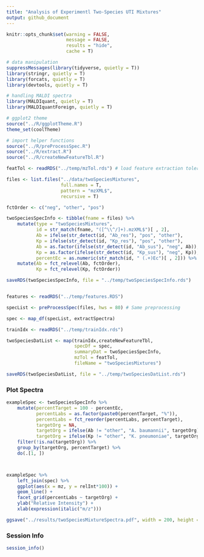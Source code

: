 ```yaml
---
title: "Analysis of Experimentl Two-Species UTI Mixtures"
output: github_document
---
```


```r
knitr::opts_chunk$set(warning = FALSE, 
                      message = FALSE, 
                      results = "hide", 
                      cache = T)
```
 
```r
# data manipulation
suppressMessages(library(tidyverse, quietly = T))
library(stringr, quietly = T)
library(forcats, quietly = T)
library(devtools, quietly = T)

# handling MALDI spectra
library(MALDIquant, quietly = T)
library(MALDIquantForeign, quietly = T)

# ggplot2 theme
source("../R/ggplotTheme.R")
theme_set(coolTheme)

# import helper functions
source("../R/preProcessSpec.R")
source("../R/extract.R")
source("../R/createNewFeatureTbl.R")

featTol <- readRDS("../temp/mzTol.rds") # load feature extraction tolerance
```


```r
files <- list.files("../data/twoSpeciesMixtures", 
                    full.names = T, 
                    pattern = "mzXML$",
                    recursive = T)

fctOrder <- c("neg", "other", "pos")

twoSpeciesSpecInfo <- tibble(fname = files) %>%
    mutate(type = "twoSpeciesMixtures",
           id = str_match(fname, "([^\\^/]+).mzXML$")[ , 2],
           Ab = ifelse(str_detect(id, "Ab_res"), "pos", "other"),
           Kp = ifelse(str_detect(id, "Kp_res"), "pos", "other"),
           Ab = as.factor(ifelse(str_detect(id, "Ab_sus"), "neg", Ab)),
           Kp = as.factor(ifelse(str_detect(id, "Kp_sus"), "neg", Kp)),
           percentEc = as.numeric(str_match(id, " (.+)Ec")[ , 2])) %>%
    mutate(Ab = fct_relevel(Ab, fctOrder),
           Kp = fct_relevel(Kp, fctOrder))

saveRDS(twoSpeciesSpecInfo, file = "../temp/twoSpeciesSpecInfo.rds")


features <- readRDS("../temp/features.RDS")

specList <- preProcessSpec(files, hws = 80) # Same preprocessing

spec <- map_df(specList, extractSpectra)

trainIdx <- readRDS("../temp/trainIdx.rds")

twoSpeciesDatList <- map(trainIdx,createNewFeatureTbl, 
                         specDf = spec,
                         summaryDat = twoSpeciesSpecInfo,
                         mzTol = featTol,
                         fileName = "twoSpeciesMixtures")

saveRDS(twoSpeciesDatList, file = "../temp/twoSpeciesDatList.rds")
```

### Plot Spectra
```r

exampleSpec <- twoSpeciesSpecInfo %>%
    mutate(percentTarget = 100 - percentEc,
           percentLabs = as.factor(paste0(percentTarget, "%")),
           percentLabs = fct_reorder(percentLabs, percentTarget),
           targetOrg = NA,
           targetOrg = ifelse(Ab != "other", "A. baumannii", targetOrg),
           targetOrg = ifelse(Kp != "other", "K. pneumoniae", targetOrg)) %>%
    filter(!is.na(targetOrg)) %>%
    group_by(targetOrg, percentTarget) %>%
    do(.[1, ])



exampleSpec %>%
    left_join(spec) %>%
    ggplot(aes(x = mz, y = relInt*100)) + 
    geom_line() +
    facet_grid(percentLabs ~ targetOrg) +
    ylab("Relative Intensity") +
    xlab(expression(italic("m/z")))

ggsave("../results/twoSpeciesMixtureSpectra.pdf", width = 200, height = 120, unit = "mm", useDingbats = F)
```

### Session Info
```r
session_info()
```